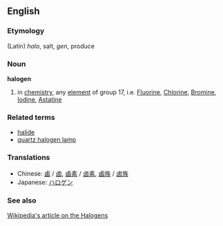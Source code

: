 ==English==
===Etymology===
(Latin) ''halo'', salt, ''gen'', produce
===Noun===
'''halogen'''
# in [[chemistry]], any [[element]] of group 17, i.e. [[Fluorine]], [[Chlorine]], [[Bromine]], [[Iodine]], [[Astatine]]

===Related terms===
*[[halide]]
*[[quartz halogen lamp]]

===Translations===
*Chinese: [[鹵]] / [[卤]], [[鹵素]] / [[卤素]], [[鹵族]] / [[卤族]]
*Japanese: [[ハロゲン]]

===See also===
[[w:halogen|Wikipedia's article on the Halogens]]